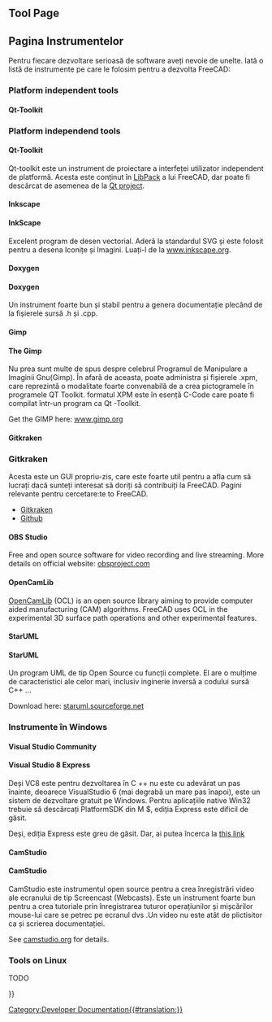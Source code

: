 <languages/>

{{Docnav
|[[Third_Party_Libraries|Third Party Libraries]]
|[[Tracker|Tracker]]
}}

{{TOCright}}

== Tool Page ==

<div class="mw-translate-fuzzy">
== Pagina Instrumentelor ==
Pentru fiecare dezvoltare serioasă de software aveți nevoie de unelte. Iată o listă de instrumente pe care le folosim pentru a dezvolta FreeCAD:
</div>

=== Platform independent tools ===

==== Qt-Toolkit ====

<div class="mw-translate-fuzzy">
=== Platform independend tools ===
 
==== Qt-Toolkit ====
Qt-toolkit este un instrument de proiectare a interfeței utilizator independent de  platformă. Acesta este conținut în [[Third Party Libraries|LibPack]] a lui FreeCAD, dar poate fi descărcat de asemenea de la [http://qt-project.org/downloads Qt project].
</div>

==== Inkscape ====

<div class="mw-translate-fuzzy">
==== InkScape ====
Excelent  program de desen vectorial. Aderă la standardul SVG  și este folosit pentru a desena Iconițe și Imagini. Luați-l de la [http://www.inkscape.org www.inkscape.org].
</div>

==== Doxygen ====

<div class="mw-translate-fuzzy">
==== Doxygen ====
Un instrument foarte bun și stabil pentru a genera documentație plecând de la fișierele sursă .h și .cpp.
</div>

==== Gimp ====

<div class="mw-translate-fuzzy">
==== The Gimp ====
Nu prea sunt multe de spus despre celebrul Programul de Manipulare a Imaginii Gnu(Gimp). În afară de aceasta, poate administra și fișierele .xpm, care reprezintă o modalitate foarte convenabilă de a crea pictogramele în programele QT Toolkit. formatul XPM este în esență C-Code care poate fi compilat într-un program ca Qt -Toolkit.
</div>

Get the GIMP here: [http://www.gimp.org/ www.gimp.org]

==== Gitkraken ====

<div class="mw-translate-fuzzy">
=== Gitkraken ===
Acesta este un GUI propriu-zis, care este foarte util pentru a afla cum să lucrați dacă sunteți interesat să doriți să contribuiți la FreeCAD. Pagini relevante pentru cercetare:te to FreeCAD. 
* [[Gitkraken]]
* [[Github]]
</div>

==== OBS Studio ====

Free and open source software for video recording and live streaming. More details on official website: [https://obsproject.com/ obsproject.com]

==== OpenCamLib ====

[[OpenCamLib|OpenCamLib]] (OCL) is an open source library aiming to provide computer aided manufacturing (CAM) algorithms. FreeCAD uses OCL in the experimental 3D surface path operations and other experimental features. 

==== StarUML ====

<div class="mw-translate-fuzzy">
==== StarUML ====
Un program UML de tip Open Source cu funcții complete. El are o mulțime de caracteristici ale celor mari, inclusiv inginerie inversă a codului sursă C++ ...
</div>

<div class="mw-translate-fuzzy">
Download here: [http://staruml.sourceforge.net/en/ staruml.sourceforge.net]
</div>

=== Instrumente în Windows ===

==== Visual Studio Community ====

<div class="mw-translate-fuzzy">
==== Visual Studio 8 Express ====
Deși VC8 este pentru dezvoltarea în C ++ nu este cu adevărat un pas înainte, deoarece VisualStudio 6 (mai degrabă un mare pas înapoi), este un sistem de dezvoltare gratuit pe Windows. Pentru aplicațiile native Win32 trebuie să descărcați PlatformSDK din M $, ediția Express este dificil de găsit.
</div>

<div class="mw-translate-fuzzy">
Deși, ediția Express este greu de găsit. Dar, ai putea încerca la [http://msdn.microsoft.com/vstudio/express/visualc/default.aspx this link]
</div>

==== CamStudio ====

<div class="mw-translate-fuzzy">
==== CamStudio ====
CamStudio este instrumentul open source pentru a crea înregistrări video ale ecranului de tip Screencast (Webcasts). Este un instrument foarte bun pentru a crea tutoriale prin înregistrarea tuturor operațiunilor și mișcărilor mouse-lui care se petrec pe ecranul dvs .Un video nu este atât de plictisitor ca și scrierea documentației.
</div>

See [http://camstudio.org/ camstudio.org] for details.

=== Tools on Linux ===

TODO


<div class="mw-translate-fuzzy">
{{docnav|Third Party Libraries|Start up and Configuration}}
</div>

{{Userdocnavi{{#translation:}}}}
[[Category:Developer Documentation{{#translation:}}]]
{{clear}}